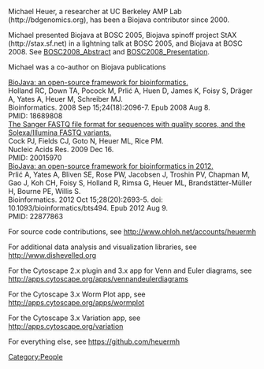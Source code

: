 Michael Heuer, a researcher at UC Berkeley AMP Lab (http://bdgenomics.org), has been a Biojava contributor since 2000.


Michael presented Biojava at BOSC 2005, Biojava spinoff project StAX (http://stax.sf.net) in a lightning talk at BOSC 2005, and Biojava at BOSC 2008.  See [[BOSC2008_Abstract]] and [[BOSC2008_Presentation]].


Michael was a co-author on Biojava publications

[http://www.ncbi.nlm.nih.gov/pubmed/18689808 BioJava: an open-source framework for bioinformatics.]<br/>
Holland RC, Down TA, Pocock M, Prlić A, Huen D, James K, Foisy S, Dräger A, Yates A, Heuer M, Schreiber MJ.<br/>
Bioinformatics. 2008 Sep 15;24(18):2096-7. Epub 2008 Aug 8.<br/>
PMID: 18689808<br/>

[http://www.ncbi.nlm.nih.gov/pubmed/20015970 The Sanger FASTQ file format for sequences with quality scores, and the Solexa/Illumina FASTQ variants.]<br/>
Cock PJ, Fields CJ, Goto N, Heuer ML, Rice PM.<br/>
Nucleic Acids Res. 2009 Dec 16.<br/>
PMID: 20015970<br/>

[http://www.ncbi.nlm.nih.gov/pubmed/22877863 BioJava: an open-source framework for bioinformatics in 2012.]<br/>
Prlić A, Yates A, Bliven SE, Rose PW, Jacobsen J, Troshin PV, Chapman M, Gao J, Koh CH, Foisy S, Holland R, Rimsa G, Heuer ML, Brandstätter-Müller H, Bourne PE, Willis S.<br/>
Bioinformatics. 2012 Oct 15;28(20):2693-5. doi: 10.1093/bioinformatics/bts494. Epub 2012 Aug 9.<br/>
PMID: 22877863<br/>


For source code contributions, see http://www.ohloh.net/accounts/heuermh


For additional data analysis and visualization libraries, see http://www.dishevelled.org


For the Cytoscape 2.x plugin and 3.x app for Venn and Euler diagrams, see http://apps.cytoscape.org/apps/vennandeulerdiagrams

For the Cytoscape 3.x Worm Plot app, see http://apps.cytoscape.org/apps/wormplot

For the Cytoscape 3.x Variation app, see http://apps.cytoscape.org/variation

For everything else, see https://github.com/heuermh
[[Category:People]]